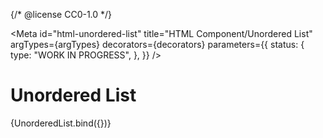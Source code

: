 {/* @license CC0-1.0 */}


<Meta
  id="html-unordered-list"
  title="HTML Component/Unordered List"
  argTypes={argTypes}
  decorators={decorators}
  parameters={{
    status: {
      type: "WORK IN PROGRESS",
    },
  }}
/>

# Unordered List

<Canvas>
  <Story name="Default" args={defaultArgs}>
    {UnorderedList.bind({})}
  </Story>
</Canvas>

<ArgsTable story="Default" />
